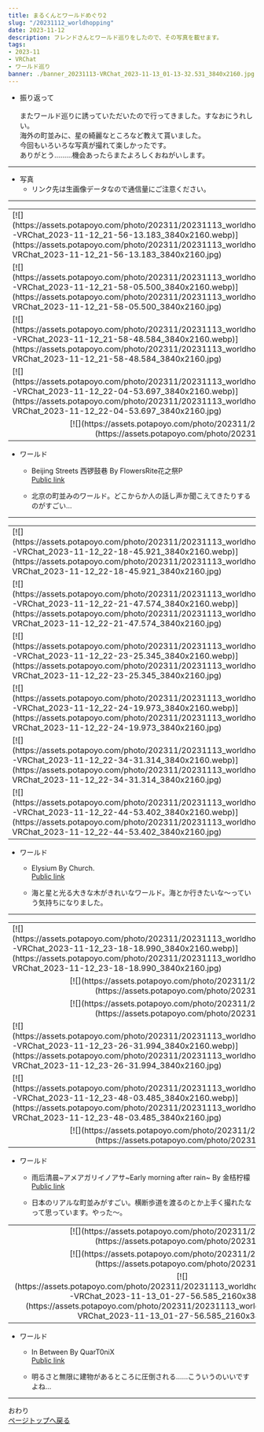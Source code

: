 ---
title: まるくんとワールドめぐり2
slug: "/20231112_worldhopping"
date: 2023-11-12
description: フレンドさんとワールド巡りをしたので、その写真を載せます。
tags:
- 2023-11
- VRChat
- ワールド巡り
banner: ./banner_20231113-VRChat_2023-11-13_01-13-32.531_3840x2160.jpg
---

+ 振り返って\
\
またワールド巡りに誘っていただいたので行ってきました。すなおにうれしい。
\
海外の町並みに、星の綺麗なところなど教えて貰いました。\
今回もいろいろな写真が撮れて楽しかったです。\
ありがとう………機会あったらまたよろしくおねがいします。

------------------------------
+ 写真
  + リンク先は生画像データなので通信量にご注意ください。
------------------------------
<table>
<tr>
<td>[![](https://assets.potapoyo.com/photo/202311/20231113_worldhopping/thumb_20231113-VRChat_2023-11-12_21-56-13.183_3840x2160.webp)](https://assets.potapoyo.com/photo/202311/20231113_worldhopping/20231113-VRChat_2023-11-12_21-56-13.183_3840x2160.jpg)</td>
<td>[![](https://assets.potapoyo.com/photo/202311/20231113_worldhopping/thumb_20231113-VRChat_2023-11-12_21-57-27.127_3840x2160.webp)](https://assets.potapoyo.com/photo/202311/20231113_worldhopping/20231113-VRChat_2023-11-12_21-57-27.127_3840x2160.jpg)</td>
</tr>
<tr>
<td>[![](https://assets.potapoyo.com/photo/202311/20231113_worldhopping/thumb_20231113-VRChat_2023-11-12_21-58-05.500_3840x2160.webp)](https://assets.potapoyo.com/photo/202311/20231113_worldhopping/20231113-VRChat_2023-11-12_21-58-05.500_3840x2160.jpg)</td>
<td>[![](https://assets.potapoyo.com/photo/202311/20231113_worldhopping/thumb_20231113-VRChat_2023-11-12_21-58-36.979_3840x2160.webp)](https://assets.potapoyo.com/photo/202311/20231113_worldhopping/20231113-VRChat_2023-11-12_21-58-36.979_3840x2160.jpg)</td>
</tr>
<tr>
<td>[![](https://assets.potapoyo.com/photo/202311/20231113_worldhopping/thumb_20231113-VRChat_2023-11-12_21-58-48.584_3840x2160.webp)](https://assets.potapoyo.com/photo/202311/20231113_worldhopping/20231113-VRChat_2023-11-12_21-58-48.584_3840x2160.jpg)</td>
<td>[![](https://assets.potapoyo.com/photo/202311/20231113_worldhopping/thumb_20231113-VRChat_2023-11-12_22-03-07.810_3840x2160.webp)](https://assets.potapoyo.com/photo/202311/20231113_worldhopping/20231113-VRChat_2023-11-12_22-03-07.810_3840x2160.jpg)</td>
</tr>
<tr>
<td>[![](https://assets.potapoyo.com/photo/202311/20231113_worldhopping/thumb_20231113-VRChat_2023-11-12_22-04-53.697_3840x2160.webp)](https://assets.potapoyo.com/photo/202311/20231113_worldhopping/20231113-VRChat_2023-11-12_22-04-53.697_3840x2160.jpg)</td>
<td>[![](https://assets.potapoyo.com/photo/202311/20231113_worldhopping/thumb_20231113-VRChat_2023-11-12_22-13-20.562_3840x2160.webp)](https://assets.potapoyo.com/photo/202311/20231113_worldhopping/20231113-VRChat_2023-11-12_22-13-20.562_3840x2160.jpg)</td>
</tr>
<tr>
<td colspan="2">
<div align="center">
[![](https://assets.potapoyo.com/photo/202311/20231113_worldhopping/thumb_20231113-VRChat_2023-11-12_22-07-02.793_2160x3840.webp)](https://assets.potapoyo.com/photo/202311/20231113_worldhopping/20231113-VRChat_2023-11-12_22-07-02.793_2160x3840.jpg)
</div>
</td>
</tr>
</table>

+ ワールド
  + Beijing Streets 西锣鼓巷 By FlowersRite花之祭P\
  [Public link](https://vrchat.com/home/launch?worldId=wrld_aa87e165-f1ab-43c5-8526-b2653d09a5c5)

  + 北京の町並みのワールド。どこからか人の話し声か聞こえてきたりするのがすごい…
------------------------------
<table>
<tr>
<td>[![](https://assets.potapoyo.com/photo/202311/20231113_worldhopping/thumb_20231113-VRChat_2023-11-12_22-18-45.921_3840x2160.webp)](https://assets.potapoyo.com/photo/202311/20231113_worldhopping/20231113-VRChat_2023-11-12_22-18-45.921_3840x2160.jpg)</td>
<td>[![](https://assets.potapoyo.com/photo/202311/20231113_worldhopping/thumb_20231113-VRChat_2023-11-12_22-20-39.497_3840x2160.webp)](https://assets.potapoyo.com/photo/202311/20231113_worldhopping/20231113-VRChat_2023-11-12_22-20-39.497_3840x2160.jpg)</td>
</tr>
<tr>
<td>[![](https://assets.potapoyo.com/photo/202311/20231113_worldhopping/thumb_20231113-VRChat_2023-11-12_22-21-47.574_3840x2160.webp)](https://assets.potapoyo.com/photo/202311/20231113_worldhopping/20231113-VRChat_2023-11-12_22-21-47.574_3840x2160.jpg)</td>
<td>[![](https://assets.potapoyo.com/photo/202311/20231113_worldhopping/thumb_20231113-VRChat_2023-11-12_22-22-41.460_3840x2160.webp)](https://assets.potapoyo.com/photo/202311/20231113_worldhopping/20231113-VRChat_2023-11-12_22-22-41.460_3840x2160.jpg)</td>
</tr>
<tr>
<td>[![](https://assets.potapoyo.com/photo/202311/20231113_worldhopping/thumb_20231113-VRChat_2023-11-12_22-23-25.345_3840x2160.webp)](https://assets.potapoyo.com/photo/202311/20231113_worldhopping/20231113-VRChat_2023-11-12_22-23-25.345_3840x2160.jpg)</td>
<td>[![](https://assets.potapoyo.com/photo/202311/20231113_worldhopping/thumb_20231113-VRChat_2023-11-12_22-32-28.455_3840x2160.webp)](https://assets.potapoyo.com/photo/202311/20231113_worldhopping/20231113-VRChat_2023-11-12_22-32-28.455_3840x2160.jpg)</td>
</tr>
<tr>
<td>[![](https://assets.potapoyo.com/photo/202311/20231113_worldhopping/thumb_20231113-VRChat_2023-11-12_22-24-19.973_3840x2160.webp)](https://assets.potapoyo.com/photo/202311/20231113_worldhopping/20231113-VRChat_2023-11-12_22-24-19.973_3840x2160.jpg)</td>
<td>[![](https://assets.potapoyo.com/photo/202311/20231113_worldhopping/thumb_20231113-VRChat_2023-11-12_22-26-03.480_3840x2160.webp)](https://assets.potapoyo.com/photo/202311/20231113_worldhopping/20231113-VRChat_2023-11-12_22-26-03.480_3840x2160.jpg)</td>
</tr>
<tr>
<td>[![](https://assets.potapoyo.com/photo/202311/20231113_worldhopping/thumb_20231113-VRChat_2023-11-12_22-34-31.314_3840x2160.webp)](https://assets.potapoyo.com/photo/202311/20231113_worldhopping/20231113-VRChat_2023-11-12_22-34-31.314_3840x2160.jpg)</td>
<td>[![](https://assets.potapoyo.com/photo/202311/20231113_worldhopping/thumb_20231113-VRChat_2023-11-12_22-46-21.703_3840x2160.webp)](https://assets.potapoyo.com/photo/202311/20231113_worldhopping/20231113-VRChat_2023-11-12_22-46-21.703_3840x2160.jpg)</td>
</tr>
<tr>
<td>[![](https://assets.potapoyo.com/photo/202311/20231113_worldhopping/thumb_20231113-VRChat_2023-11-12_22-44-53.402_3840x2160.webp)](https://assets.potapoyo.com/photo/202311/20231113_worldhopping/20231113-VRChat_2023-11-12_22-44-53.402_3840x2160.jpg)</td>
<td>[![](https://assets.potapoyo.com/photo/202311/20231113_worldhopping/thumb_20231113-VRChat_2023-11-12_22-44-48.800_3840x2160.webp)](https://assets.potapoyo.com/photo/202311/20231113_worldhopping/20231113-VRChat_2023-11-12_22-44-48.800_3840x2160.jpg)</td>
</tr>
</table>

+ ワールド
  + Elysium By Church․\
  [Public link](https://vrchat.com/home/launch?worldId=wrld_8ef00d53-3bbf-4b59-b6ea-8a8ab0b9a885)

  + 海と星と光る大きな木がきれいなワールド。海とか行きたいな～っていう気持ちになりました。

------------------------------
<table>
<tr>
<td>[![](https://assets.potapoyo.com/photo/202311/20231113_worldhopping/thumb_20231113-VRChat_2023-11-12_23-18-18.990_3840x2160.webp)](https://assets.potapoyo.com/photo/202311/20231113_worldhopping/20231113-VRChat_2023-11-12_23-18-18.990_3840x2160.jpg)</td>
<td>[![](https://assets.potapoyo.com/photo/202311/20231113_worldhopping/thumb_20231113-VRChat_2023-11-12_23-19-07.946_3840x2160.webp)](https://assets.potapoyo.com/photo/202311/20231113_worldhopping/20231113-VRChat_2023-11-12_23-19-07.946_3840x2160.jpg)</td>
</tr>
<tr>
<td colspan="2">
<div align="center">
[![](https://assets.potapoyo.com/photo/202311/20231113_worldhopping/thumb_20231113-VRChat_2023-11-12_23-24-59.931_3840x2160.webp)](https://assets.potapoyo.com/photo/202311/20231113_worldhopping/20231113-VRChat_2023-11-12_23-24-59.931_3840x2160.jpg)
</div>
</td>
</tr>
<tr>
<td colspan="2">
<div align="center">
[![](https://assets.potapoyo.com/photo/202311/20231113_worldhopping/thumb_20231113-VRChat_2023-11-12_23-26-15.146_3840x2160.webp)](https://assets.potapoyo.com/photo/202311/20231113_worldhopping/20231113-VRChat_2023-11-12_23-26-15.146_3840x2160.jpg)
</div>
</td>
</tr>
<tr>
<td>[![](https://assets.potapoyo.com/photo/202311/20231113_worldhopping/thumb_20231113-VRChat_2023-11-12_23-26-31.994_3840x2160.webp)](https://assets.potapoyo.com/photo/202311/20231113_worldhopping/20231113-VRChat_2023-11-12_23-26-31.994_3840x2160.jpg)</td>
<td>[![](https://assets.potapoyo.com/photo/202311/20231113_worldhopping/thumb_20231113-VRChat_2023-11-12_23-26-57.270_3840x2160.webp)](https://assets.potapoyo.com/photo/202311/20231113_worldhopping/20231113-VRChat_2023-11-12_23-26-57.270_3840x2160.jpg)</td>
</tr>
<tr>
<td>[![](https://assets.potapoyo.com/photo/202311/20231113_worldhopping/thumb_20231113-VRChat_2023-11-12_23-48-03.485_3840x2160.webp)](https://assets.potapoyo.com/photo/202311/20231113_worldhopping/20231113-VRChat_2023-11-12_23-48-03.485_3840x2160.jpg)</td>
<td>[![](https://assets.potapoyo.com/photo/202311/20231113_worldhopping/thumb_20231113-VRChat_2023-11-12_23-48-54.939_3840x2160.webp)](https://assets.potapoyo.com/photo/202311/20231113_worldhopping/20231113-VRChat_2023-11-12_23-48-54.939_3840x2160.jpg)</td>
</tr>
<tr>
<td colspan="2">
<div align="center">
[![](https://assets.potapoyo.com/photo/202311/20231113_worldhopping/thumb_20231113-VRChat_2023-11-12_23-50-26.021_3840x2160.webp)](https://assets.potapoyo.com/photo/202311/20231113_worldhopping/20231113-VRChat_2023-11-12_23-50-26.021_3840x2160.jpg)
</div>
</td>
</tr>
</table>


+ ワールド
  + 雨后清晨~アメアガリイノアサ~Early morning after rain~ By 金桔柠檬\
  [Public link](https://vrchat.com/home/launch?worldId=wrld_addaa3b2-3a16-4a0e-8fa4-3d472e58e09f)

  + 日本のリアルな町並みがすごい。横断歩道を渡るのとか上手く撮れたなって思っています。やった～。


<table>
<tr>
<td colspan="2">
<div align="center">
[![](https://assets.potapoyo.com/photo/202311/20231113_worldhopping/thumb_20231113-VRChat_2023-11-13_01-13-32.531_3840x2160.webp)](https://assets.potapoyo.com/photo/202311/20231113_worldhopping/20231113-VRChat_2023-11-13_01-13-32.531_3840x2160.jpg)
</div>
</td>
</tr>
<tr>
<td colspan="2">
<div align="center">
[![](https://assets.potapoyo.com/photo/202311/20231113_worldhopping/thumb_20231113-VRChat_2023-11-13_01-27-30.793_3840x2160.webp)](https://assets.potapoyo.com/photo/202311/20231113_worldhopping/20231113-VRChat_2023-11-13_01-27-30.793_3840x2160.jpg)
</div>
</td>
</tr>
<tr>
<td>
<div align="center">
[![](https://assets.potapoyo.com/photo/202311/20231113_worldhopping/thumb_20231113-VRChat_2023-11-13_01-27-56.585_2160x3840.webp)](https://assets.potapoyo.com/photo/202311/20231113_worldhopping/20231113-VRChat_2023-11-13_01-27-56.585_2160x3840.jpg)
</div>
</td>
<td>
<div align="center">
[![](https://assets.potapoyo.com/photo/202311/20231113_worldhopping/thumb_20231113-VRChat_2023-11-13_01-29-02.061_2160x3840.webp)](https://assets.potapoyo.com/photo/202311/20231113_worldhopping/20231113-VRChat_2023-11-13_01-29-02.061_2160x3840.jpg)
</div>
</td>
</tr>
</table>

+ ワールド
  + In Between By QuarT0niX\
  [Public link](https://vrchat.com/home/launch?worldId=wrld_cb903cb2-1399-46ec-833b-ca933337776c)

  + 明るさと無限に建物があるところに圧倒される……こういうのいいですよね…


------------------------------

おわり\
<a href="#">ページトップへ戻る</a>